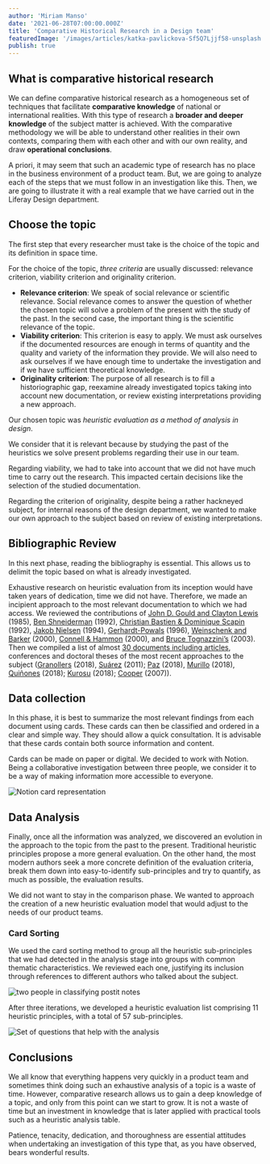 ```yaml
---
author: 'Miriam Manso'
date: '2021-06-28T07:00:00.000Z'
title: 'Comparative Historical Research in a Design team'
featuredImage: '/images/articles/katka-pavlickova-Sf5Q7Ljjf58-unsplash.jpg'
publish: true
---
```



## What is comparative historical research

We can define comparative historical research as a homogeneous set of techniques that facilitate **comparative knowledge** of national or international realities. With this type of research a **broader and deeper knowledge** of the subject matter is achieved. With the comparative methodology we will be able to understand other realities in their own contexts, comparing them with each other and with our own reality, and draw **operational conclusions**.

A priori, it may seem that such an academic type of research has no place in the business environment of a product team. But, we are going to analyze each of the steps that we must follow in an investigation like this. Then, we are going to illustrate it with a real example that we have carried out in the Liferay Design department.

## Choose the topic

The first step that every researcher must take is the choice of the topic and its definition in space time.

For the choice of the topic, *three criteria* are usually discussed: relevance criterion, viability criterion and originality criterion.


* **Relevance criterion**: We speak of social relevance or scientific relevance. Social relevance comes to answer the question of whether the chosen topic will solve a problem of the present with the study of the past. In the second case, the important thing is the scientific relevance of the topic.
* **Viability criterion**: This criterion is easy to apply. We must ask ourselves if the documented resources are enough in terms of quantity and the quality and variety of the information they provide. We will also need to  ask ourselves if we have enough time to undertake the investigation and if we have sufficient theoretical knowledge.
* **Originality criterion**: The purpose of all research is to fill a historiographic gap, reexamine already investigated topics taking into account new documentation, or review existing interpretations providing a new approach.

Our chosen topic was *heuristic evaluation as a method of analysis in design*.

We consider that it is relevant because by studying the past of the heuristics we solve present problems regarding their use in our team.

Regarding viability, we had to take into account that we did not have much time to carry out the research. This impacted certain decisions like the selection of the studied documentation.

Regarding the criterion of originality, despite being a rather hackneyed subject, for internal reasons of the design department, we wanted to make our own approach to the subject based on review of existing interpretations.


## Bibliographic Review

In this next phase, reading the bibliography is essential. This allows us to delimit the topic based on what is already investigated.

Exhaustive research on heuristic evaluation from its inception would have taken years of dedication, time we did not have. Therefore, we made an incipient approach to the most relevant documentation to which we had access. We reviewed the contributions of [John D. Gould and Clayton Lewis](http://citeseerx.ist.psu.edu/viewdoc/download?doi=10.1.1.84.8860&rep=rep1&type=pdf) (1985), [Ben Shneiderman](http://www.cs.umd.edu/~ben/goldenrules.html?utm_source=blog.intellyo&utm_medium=referral&utm_campaign=Heuristic%20Analysis%20UX%20in%20the%20design%20process&utm_content=text&utm_term=Eight%20Golden%20Rules%20of%20Interface%20Design) (1992), [Christian Bastien & Dominique Scapin](https://drive.google.com/file/d/1avCzLvuTd9NDKiQTFVnVa8k7TG465gz0/view?usp=sharing) (1992), [Jakob Nielsen](https://www.nngroup.com/articles/ten-usability-heuristics/) (1994), [Gerhardt-Powals]() (1996), [Weinschenk and Barker](https://measuringu.com/he-cw/) (2000), [Connell & Hammon](https://drive.google.com/file/d/1304NyggTs71onzixZrdaXldoB-WGEbR4/view?usp=sharing) (2000), and [Bruce Tognazzini’s](https://asktog.com/atc/principles-of-interaction-design/) (2003). 
Then we compiled a list of almost [30 documents including articles](https://docs.google.com/spreadsheets/d/1ra2S8XahDR4LNGeUyknEbzOhwlLryzi8mEJON2TG8Z8/edit?usp=sharing), conferences and doctoral theses of the most recent approaches to the subject ([Granollers](https://drive.google.com/file/d/1ys6o9aFSQz4clVcClqd5Y5cSkqKxOYKe/view) (2018), [Suárez](https://drive.google.com/file/d/152B10nAVdlDm-S1fu0V8-2ChFmG1LP3Q/view) (2011); [Paz](https://drive.google.com/file/d/1f5iVwNNV1DdxtamLpDxpzwhPkeyjv_6p/view) (2018), [Murillo](https://drive.google.com/file/d/1j9x5YrYQ4o1O9glpCg-zEsNA46FMajBa/view) (2018), [Quiñones](https://drive.google.com/file/d/1AfVWu8SbHOUdOoT4imSVwVP4dD3VUpmm/view) (2018); [Kurosu](https://drive.google.com/file/d/1O1HF05-eOraIao9CV04BjPNBLcCO2O4t/view) (2018); [Cooper](https://drive.google.com/drive/u/0/search?q=heuristics) (2007)). 

## Data collection

In this phase, it is best to summarize the most relevant findings from each document using cards. These cards can then be classified and ordered in a clear and simple way. They should allow a quick consultation. It is advisable that these cards contain both source information and content.

Cards can be made on paper or digital. We decided to work with Notion. Being a collaborative investigation between three people, we consider it to be a way of making information more accessible to everyone.

![Notion card representation](/card2.png)

## Data Analysis

Finally, once all the information was analyzed, we discovered an evolution in the approach to the topic from the past to the present. Traditional heuristic principles propose a more general evaluation. On the other hand, the most modern authors seek a more concrete definition of the evaluation criteria, break them down into easy-to-identify sub-principles and try to quantify, as much as possible, the evaluation results.

We did not want to stay in the comparison phase. We wanted to approach the creation of a new heuristic evaluation model that would adjust to the needs of our product teams.


### Card Sorting

We used the card sorting method to group all the heuristic sub-principles that we had detected in the analysis stage into groups with common thematic characteristics. We reviewed each one, justifying its inclusion through references to different authors who talked about the subject.

![two people in classifying postit notes](/whiteboard.png)

After three iterations, we developed a heuristic evaluation list comprising 11 heuristic principles, with a total of 57 sub-principles.

![Set of questions that help with the analysis](/questions.jpg)


## Conclusions

We all know that everything happens very quickly in a product team and sometimes think doing such an exhaustive analysis of a topic is a waste of time. However, comparative research allows us to gain a deep knowledge of a topic, and only from this point can we start to grow. It is not a waste of time but an investment in knowledge that is later applied with practical tools such as a heuristic analysis table.

Patience, tenacity, dedication, and thoroughness are essential attitudes when undertaking an investigation of this type that, as you have observed, bears wonderful results.
